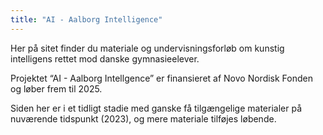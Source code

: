 ```yaml
---
title: "AI - Aalborg Intelligence"
---
```


Her på sitet finder du materiale og undervisningsforløb om kunstig intelligens rettet mod danske gymnasieelever.

Projektet "AI - Aalborg Intellgence" er finansieret af Novo Nordisk Fonden og løber frem til 2025.

Siden her er i et tidligt stadie med ganske få tilgængelige materialer på nuværende tidspunkt (2023), og mere materiale tilføjes løbende.

